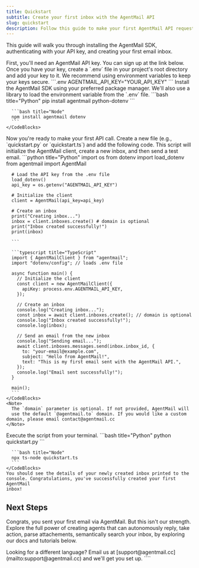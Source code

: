 ```yaml
---
title: Quickstart
subtitle: Create your first inbox with the AgentMail API
slug: quickstart
description: Follow this guide to make your first AgentMail API request and create a new email inbox.
---
```


This guide will walk you through installing the AgentMail SDK, authenticating with your API key, and creating your first email inbox.

<Steps>
  <Step title="Get your API Key">
    First, you'll need an AgentMail API key. You can sign up at the link below.
    <Card
      title="Get an API Key"
      icon="fa-solid fa-key"
      href="https://agentmail.to/pricing"
      target="_blank"
    />
    Once you have your key, create a `.env` file in your project's root
    directory and add your key to it. We recommend using environment variables to
    keep your keys secure.
    ```.env
    AGENTMAIL_API_KEY="YOUR_API_KEY"
    ```
  </Step>

  <Step title="Install the SDK">
    Install the AgentMail SDK using your preferred package manager. We'll also
    use a library to load the environment variable from the `.env` file.
    <CodeBlocks>
      ```bash title="Python"
      pip install agentmail python-dotenv
      ```

      ```bash title="Node"
      npm install agentmail dotenv
      ```
    </CodeBlocks>

  </Step>

  <Step title="Create an inbox and send an email">
    Now you're ready to make your first API call. Create a new file (e.g.,
    `quickstart.py` or `quickstart.ts`) and add the following code. This script
    will initialize the AgentMail client, create a new inbox, and then send a
    test email.
    <CodeBlocks>
      ```python title="Python"
      import os
      from dotenv import load_dotenv
      from agentmail import AgentMail

      # Load the API key from the .env file
      load_dotenv()
      api_key = os.getenv("AGENTMAIL_API_KEY")

      # Initialize the client
      client = AgentMail(api_key=api_key)

      # Create an inbox
      print("Creating inbox...")
      inbox = client.inboxes.create() # domain is optional
      print("Inbox created successfully!")
      print(inbox)

      ```

      ```typescript title="TypeScript"
      import { AgentMailClient } from "agentmail";
      import "dotenv/config"; // loads .env file

      async function main() {
        // Initialize the client
        const client = new AgentMailClient({
          apiKey: process.env.AGENTMAIL_API_KEY,
        });

        // Create an inbox
        console.log("Creating inbox...");
        const inbox = await client.inboxes.create(); // domain is optional
        console.log("Inbox created successfully!");
        console.log(inbox);

        // Send an email from the new inbox
        console.log("Sending email...");
        await client.inboxes.messages.send(inbox.inbox_id, {
          to: "your-email@example.com",
          subject: "Hello from AgentMail!",
          text: "This is my first email sent with the AgentMail API.",
        });
        console.log("Email sent successfully!");
      }

      main();
      ```
    </CodeBlocks>
    <Note>
      The `domain` parameter is optional. If not provided, AgentMail will
      use the default `@agentmail.to` domain. If you would like a custom domain, please email contact@agentmail.cc
    </Note>

  </Step>

  <Step title="Run the code">
    Execute the script from your terminal.
    <CodeBlocks>
      ```bash title="Python"
      python quickstart.py
      ```

      ```bash title="Node"
      npx ts-node quickstart.ts
      ```
    </CodeBlocks>
    You should see the details of your newly created inbox printed to the
    console. Congratulations, you've successfully created your first AgentMail
    inbox!

  </Step>
</Steps>

## Next Steps

Congrats, you sent your first email via AgentMail. But this isn't our strength. Explore the full power of creating agents that can autonomously reply, take action, parse attachements, semantically search your inbox, by exploring our docs and tutorials below.

<Note>
  Looking for a different language? Email us at
  [support@agentmail.cc](mailto:support@agentmail.cc) and we'll get you set up.
</Note>
````

